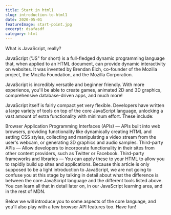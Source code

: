 ---
title: Start in html1
slug: introduction-to-html1
date: 2020-05-01
featureImage: start-point.jpg
excerpt: dsafasdf
category: html
---

What is JavaScript, really?

JavaScript ("JS" for short) is a full-fledged dynamic programming language that, when applied to an HTML document, can provide dynamic interactivity on websites. It was invented by Brendan Eich, co-founder of the Mozilla project, the Mozilla Foundation, and the Mozilla Corporation.

JavaScript is incredibly versatile and beginner friendly. With more experience, you'll be able to create games, animated 2D and 3D graphics, comprehensive database-driven apps, and much more!

JavaScript itself is fairly compact yet very flexible. Developers have written a large variety of tools on top of the core JavaScript language, unlocking a vast amount of extra functionality with minimum effort. These include:

Browser Application Programming Interfaces (APIs) — APIs built into web browsers, providing functionality like dynamically creating HTML and setting CSS styles, collecting and manipulating a video stream from the user's webcam, or generating 3D graphics and audio samples.
Third-party APIs — Allow developers to incorporate functionality in their sites from other content providers, such as Twitter or Facebook.
Third-party frameworks and libraries — You can apply these to your HTML to allow you to rapidly build up sites and applications.
Because this article is only supposed to be a light introduction to JavaScript, we are not going to confuse you at this stage by talking in detail about what the difference is between the core JavaScript language and the different tools listed above. You can learn all that in detail later on, in our JavaScript learning area, and in the rest of MDN.

Below we will introduce you to some aspects of the core language, and you'll also play with a few browser API features too. Have fun!

